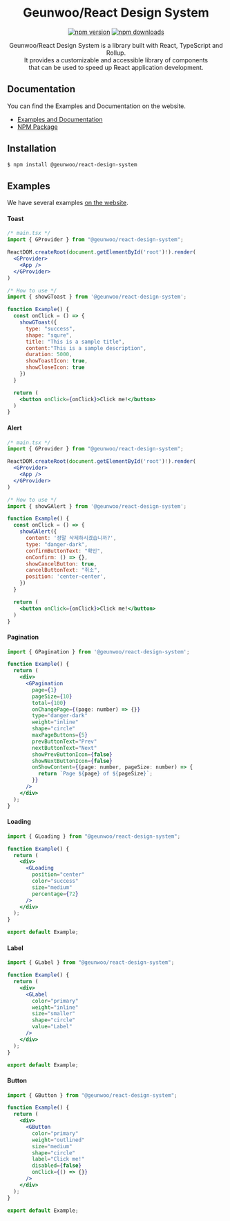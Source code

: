 
<Meta title="About/Introduction" />

<div align="center">

# Geunwoo/React Design System

[![npm version](https://img.shields.io/npm/v/@geunwoo/react-design-system.svg?style=flat-square)](https://www.npmjs.com/package/@geunwoo/react-design-system)
[![npm downloads](https://img.shields.io/npm/dm/@geunwoo/react-design-system.svg?style=flat-square)](https://npm-stat.com/charts.html?package=@geunwoo/react-design-system)

Geunwoo/React Design System is a library built with React, TypeScript and Rollup. <br />
It provides a customizable and accessible library of components <br />
that can be used to speed up React application development.

</div>

## Documentation

You can find the Examples and Documentation on the website.

- [Examples and Documentation](https://main--64945a5460facec38f6ccd6b.chromatic.com)
- [NPM Package](https://www.npmjs.com/package/@geunwoo/react-design-system)

## Installation

```bash
$ npm install @geunwoo/react-design-system
```

## Examples

We have several examples [on the website](https://main--64945a5460facec38f6ccd6b.chromatic.com).

#### Toast

```jsx
/* main.tsx */
import { GProvider } from "@geunwoo/react-design-system";

ReactDOM.createRoot(document.getElementById('root')!).render(  
  <GProvider>
    <App />
  </GProvider>            
)

/* How to use */
import { showGToast } from '@geunwoo/react-design-system';

function Example() {
  const onClick = () => {
    showGToast({ 
      type: "success",
      shape: "squre",
      title: "This is a sample title",
      content:"This is a sample description",
      duration: 5000,
      showToastIcon: true,
      showCloseIcon: true
    })
  }

  return (          
    <button onClick={onClick}>Click me!</button>
  )
}
```

#### Alert

```jsx
/* main.tsx */
import { GProvider } from "@geunwoo/react-design-system";

ReactDOM.createRoot(document.getElementById('root')!).render(  
  <GProvider>
    <App />
  </GProvider>            
)

/* How to use */
import { showGAlert } from '@geunwoo/react-design-system';

function Example() {
  const onClick = () => {
    showGAlert({
      content: '정말 삭제하시겠습니까?',     
      type: "danger-dark",
      confirmButtonText: "확인",      
      onConfirm: () => {},
      showCancelButton: true,
      cancelButtonText: "취소",
      position: 'center-center',
    })
  }

  return (          
    <button onClick={onClick}>Click me!</button>    
  )
}
```

#### Pagination

```jsx
import { GPagination } from '@geunwoo/react-design-system';

function Example() {
  return (
    <div>
      <GPagination
        page={1}
        pageSize={10}
        total={100}
        onChangePage={(page: number) => {}}
        type="danger-dark"
        weight="inline"
        shape="circle"
        maxPageButtons={5}
        prevButtonText="Prev"
        nextButtonText="Next"
        showPrevButtonIcon={false}
        showNextButtonIcon={false}
        onShowContent={(page: number, pageSize: number) => {
          return `Page ${page} of ${pageSize}`;
        }}
      />
    </div>
  );
}
```

#### Loading

```jsx
import { GLoading } from "@geunwoo/react-design-system";

function Example() {
  return (
    <div>
      <GLoading
        position="center"
        color="success"
        size="medium"
        percentage={72}
      />
    </div>
  );
}

export default Example;
```

#### Label

```jsx
import { GLabel } from "@geunwoo/react-design-system";

function Example() {
  return (
    <div>
      <GLabel
        color="primary"
        weight="inline"
        size="smaller"
        shape="circle"
        value="Label"
      />
    </div>
  );
}

export default Example;
```

#### Button

```jsx
import { GButton } from "@geunwoo/react-design-system";

function Example() {
  return (
    <div>
      <GButton
        color="primary"
        weight="outlined"
        size="medium"
        shape="circle"
        label="Click me!"
        disabled={false}
        onClick={() => {}}
      />
    </div>
  );
}

export default Example;
```
